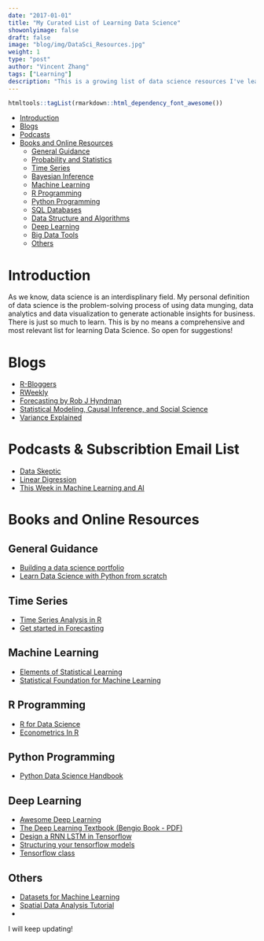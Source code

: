 ```yaml
---
date: "2017-01-01"
title: "My Curated List of Learning Data Science"
showonlyimage: false
draft: false
image: "blog/img/DataSci_Resources.jpg"
weight: 1
type: "post"
author: "Vincent Zhang"
tags: ["Learning"]
description: "This is a growing list of data science resources I've learned from or planned to learn. "
---
```


```r
htmltools::tagList(rmarkdown::html_dependency_font_awesome())
```

 
-   [Introduction](#introduction)
-   [Blogs](#blogs)
-   [Podcasts](#podcasts)
-   [Books and Online Resources](#bookonline-and-online-resources)
    -   [General Guidance](#getting-started-in-data-science)
    -   [Probability and Statistics](#probability-and-statistics)
    -   [Time Series](#time-series)
    -   [Bayesian Inference](#bayesian-inference)
    -   [Machine Learning](#machine-learning)
    -   [R Programming](#r-programming)
    -   [Python Programming](#python-programming)
    -   [SQL Databases](#sql-database)
    -   [Data Structure and Algorithms](#data-structure-and-algorithms)
    -   [Deep Learning](#deep-learning)
    -   [Big Data Tools](#big-data-tools)
    -   [Others](#others)

# Introduction

As we know, data science is an interdisplinary field. My personal definition of data science is the problem-solving process of using data munging, data analytics and data visualization to generate actionable insights for business. There is just so much to learn. This is by no means a comprehensive and most relevant list for learning Data Science. So open for suggestions!  


# Blogs
- [R-Bloggers](https://www.r-bloggers.com/)
- [RWeekly](https://rweekly.org/)
- [Forecasting by Rob J Hyndman](http://robjhyndman.com/hyndsight/forecasting/)
- [Statistical Modeling, Causal Inference, and Social Science](http://andrewgelman.com/)
- [Variance Explained](http://varianceexplained.org/)


# Podcasts & Subscribtion Email List
- [Data Skeptic](http://dataskeptic.com/podcast)
- [Linear Digression](http://lineardigressions.com/)
- [This Week in Machine Learning and AI](https://twimlai.com/)

# Books and Online Resources

## General Guidance
- [Building a data science portfolio](https://www.dataquest.io/blog/build-a-data-science-portfolio/)
- [Learn Data Science with Python from scratch](https://www.analyticsvidhya.com/blog/2016/01/complete-tutorial-learn-data-science-python-scratch-2/)

## Time Series
- [Time Series Analysis in R](http://a-little-book-of-r-for-time-series.readthedocs.io/en/latest/src/timeseries.html)
- [Get started in Forecasting](https://www.otexts.org/fpp/)

## Machine Learning 
- [Elements of Statistical Learning](http://statweb.stanford.edu/~tibs/ElemStatLearn/)
- [Statistical Foundation for Machine Learning](https://www.otexts.org/sfml)

## R Programming
- [R for Data Science](http://r4ds.had.co.nz/)
- [Econometrics In R](https://cran.r-project.org/doc/contrib/Farnsworth-EconometricsInR.pdf)

## Python Programming
- [Python Data Science Handbook](https://github.com/jakevdp/PythonDataScienceHandbook)

## Deep Learning
- [Awesome Deep Learning](https://github.com/ChristosChristofidis/awesome-deep-learning)
- [The Deep Learning Textbook (Bengio Book - PDF)](https://raw.githubusercontent.com/HFTrader/DeepLearningBook/master/DeepLearningBook.pdf)
- [Design a RNN LSTM in Tensorflow](http://monik.in/a-noobs-guide-to-implementing-rnn-lstm-using-tensorflow/)
- [Structuring your tensorflow models](http://danijar.com/structuring-your-tensorflow-models/)
- [Tensorflow class](https://web.stanford.edu/class/cs20si/index.html?utm_campaign=Data%2BElixir&utm_medium=email&utm_source=Data_Elixir_122)

## Others
- [Datasets for Machine Learning](https://docs.google.com/spreadsheets/d/1AQvZ7-Kg0lSZtG1wlgbIsrm90HaTZrJGQMz-uKRRlFw/edit#gid=0)
- [Spatial Data Analysis Tutorial](http://www.nickeubank.com/gis-in-r/)
- [](https://www.dataquest.io/)

I will keep updating! 



